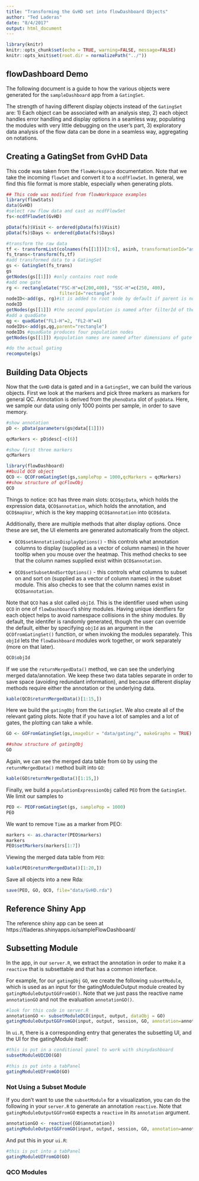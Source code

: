 ```yaml
---
title: "Transforming the GvHD set into flowDashboard Objects"
author: "Ted Laderas"
date: "8/4/2017"
output: html_document
---
```


```r
library(knitr)
knitr::opts_chunk$set(echo = TRUE, warning=FALSE, message=FALSE)
knitr::opts_knit$set(root.dir = normalizePath("../"))
```

## flowDashboard Demo

The following document is a guide to how the various objects were generated for the `sampleDashboard` app from a `GatingSet`.

The strength of having different display objects instead of the `GatingSet` are: 1) Each object can be associated with an analysis step, 2) each object handles error handling and display options in a seamless way, populating the modules with very little debugging on the user's part, 3) exploratory data analysis of the flow data can be done in a seamless way, aggregating on notations.

## Creating a GatingSet from GvHD Data

This code was taken from the `flowWorkspace` documentation. Note that we take the incoming `flowSet` and convert it to a `ncdfFlowSet`. In general, we find this file format is more stable, especially when generating plots. 

```r
## This code was modified from flowWorkspace examples
library(flowStats)
data(GvHD)
#select raw flow data and cast as ncdfFlowSet
fs<-ncdfFlowSet(GvHD)

pData(fs)$Visit <- ordered(pData(fs)$Visit)
pData(fs)$Days <- ordered(pData(fs)$Days)

#transform the raw data
tf <- transformList(colnames(fs[[1]])[3:6], asinh, transformationId="asinh")
fs_trans<-transform(fs,tf)
#add transformed data to a GatingSet
gs <- GatingSet(fs_trans)
gs
getNodes(gs[[1]]) #only contains root node
#add one gate
rg <- rectangleGate("FSC-H"=c(200,400), "SSC-H"=c(250, 400),
                    filterId="rectangle")
nodeID<-add(gs, rg)#it is added to root node by default if parent is not specified
nodeID
getNodes(gs[[1]]) #the second population is named after filterId of the gate
#add a quadGate
qg <- quadGate("FL1-H"=2, "FL2-H"=4)
nodeIDs<-add(gs,qg,parent="rectangle")
nodeIDs #quadGate produces four population nodes
getNodes(gs[[1]]) #population names are named after dimensions of gate if not specified

#do the actual gating
recompute(gs)
```

## Building Data Objects

Now that the `GvHD` data is gated and in a `GatingSet`, we can build the various objects. First we look at the markers and pick three markers as markers for general QC. Annotation is derived from the `phenoData` slot of `gs@data`.  Here, we sample our data using only 1000 points per sample, in order to save memory.

```r
#show annotation
pD <- pData(parameters(gs@data[[1]]))

qcMarkers <- pD$desc[-c(6)]

#show first three markers
qcMarkers

library(flowDashboard)
##build QCO object
QCO <- QCOFromGatingSet(gs,samplePop = 1000,qcMarkers = qcMarkers)
##show structure of qcFlowObj
QCO
```

Things to notice: `QCO` has three main slots: `QCO$qcData`, which holds the expression data, `QCO$annotation`, which holds the annotation, and `QCO$mapVar`, which is the key mapping `QCO$annotation` into `QCO$data`. 

Additionally, there are multiple methods that alter display options. Once these are set, the UI elements are generated automatically from the object.

+ `QCO$setAnnotationDisplayOptions()` - this controls what annotation columns to display (supplied as a vector of column names) in the hover tooltip when you mouse over the heatmap. This method checks to see that the column names supplied exist within `QCO$annotation`.

+ `QCO$setSubsetAndSortOptions()` - this controls what columns to subset on and sort on (supplied as a vector of column names) in the subset module. This also checks to see that the column names exist in `QCO$annotation`.

Note that `QCO` has a slot called `objId`. This is the identifier used when using `QCO` in one of `flowDashboard`'s shiny modules. Having unique identfiers for each object helps to avoid namespace collisions in the shiny modules. By default, the identifer is randomly generated, though the user can override the default, either by specifying `objId` as an argument in the `QCOfromGatingSet()` function, or when invoking the modules separately. This `objId` lets the `flowDashboard` modules work together, or work separately (more on that later). 

```r
QCO$objId
```

If we use the `returnMergedData()` method, we can see the underlying merged data/annotation. We keep these two data tables separate in order to save space (avoiding redundant information), and because different display methods require either the annotation or the underlying data.

```r
kable(QCO$returnMergedData()[1:15,])
```

Here we build the `gatingObj` from the `GatingSet`. We also create all of the relevant gating plots. Note that if you have a lot of samples and a lot of gates, the plotting can take a while. 

```r
GO <- GOFromGatingSet(gs,imageDir = "data/gating/", makeGraphs = TRUE)

##show structure of gatingObj
GO
```

Again, we can see the merged data table from `GO` by using the `returnMergedData()` method built into `GO`:

```r
kable(GO$returnMergedData()[1:15,])
```

Finally, we build a `populationExpressionObj` called `PEO` from the `GatingSet`. We limit our samples to 

```r
PEO <- PEOFromGatingSet(gs, samplePop = 1000)
PEO
```

We want to remove `Time` as a marker from PEO:

```r
markers <- as.character(PEO$markers)
markers
PEO$setMarkers(markers[1:7])
```

Viewing the merged data table from `PEO`:

```r
kable(PEO$returnMergedData()[1:20,])
```

Save all objects into a new Rda:

```r
save(PEO, GO, QCO, file="data/GvHD.rda")
```

## Reference Shiny App

The reference shiny app can be seen at https://tladeras.shinyapps.io/sampleFlowDashboard/ 

## Subsetting Module

In the app, in our `server.R`, we extract the annotation in order to make it a `reactive` that is subsettable and that has a common interface. 

For example, for our `gatingObj` `GO`, we create the following `subsetModule`, which is used as an input for the gatingModuleOutput module created by `gatingModuleOutputGGFromGO()`. Note that we just pass the reactive name `annotationGO` and not the evaluation `annotationGO()`. 

```r
#look for this code in server.R
annotationGO <- subsetModuleDCO(input, output, dataObj = GO)
gatingModuleOutputGGFromGO(input, output, session, GO, annotation=annotationGO)
```

In `ui.R`, there is a corresponding entry that generates the subsetting UI, and the UI for the gatingModule itself:

```r
#this is put in a conditional panel to work with shinydashboard
subsetModuleUICDO(GO)

#this is put into a tabPanel
gatingModuleUIFromGO(GO)
```

### Not Using a Subset Module

If you don't want to use the `subsetModule` for a visualization, you can do the following in your `server.R` to generate an annotation `reactive`. Note that `gatingModuleOutputGGFromGO` expects a `reactive` in its `annotation` argument.

```r
annotationGO <- reactive({GO$annotation})
gatingModuleOutputGGFromGO(input, output, session, GO, annotation=annotationGO)
```

And put this in your `ui.R`:

```r
#this is put into a tabPanel
gatingModuleUIFromGO(GO)
```

### QCO Modules



### 
